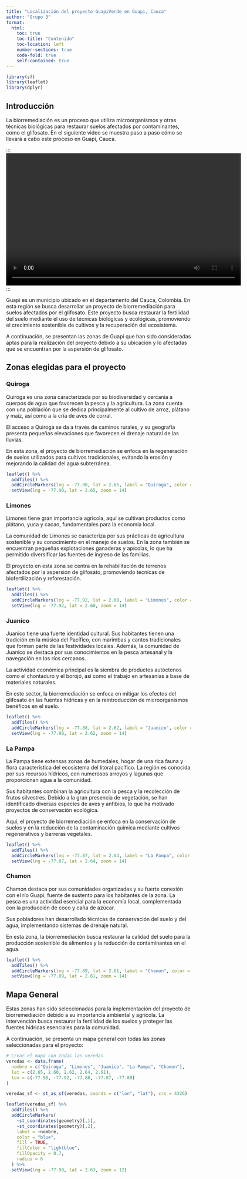 ```yaml
---
title: "Localización del proyecto GuapiVerde en Guapi, Cauca"
author: "Grupo 3"
format:
  html:
    toc: true
    toc-title: "Contenido"
    toc-location: left
    number-sections: true
    code-fold: true
    self-contained: true
---
```


```r
library(sf)
library(leaflet)
library(dplyr)
```

## Introducción  

La biorremediación es un proceso que utiliza microorganismos y otras técnicas biológicas para restaurar suelos afectados por contaminantes, como el glifosato. En el siguiente video se muestra paso a paso cómo se llevará a cabo este proceso en Guapi, Cauca.

:::
<video width="640" height="360" controls>
  <source src="video_biorremediacion.mp4" type="video/mp4">
  Tu navegador no soporta el tag de video.
</video>
::: 

Guapi es un municipio ubicado en el departamento del Cauca, Colombia. En esta región se busca desarrollar un proyecto de biorremediación para suelos afectados por el glifosato. Este proyecto busca restaurar la fertilidad del suelo mediante el uso de técnicas biológicas y ecológicas, promoviendo el crecimiento sostenible de cultivos y la recuperación del ecosistema.

A continuación, se presentan las zonas de Guapi que han sido consideradas aptas para la realización del proyecto debido a su ubicación y lo afectadas que se encuentran por la aspersión de glifosato.

## Zonas elegidas para el proyecto

### Quiroga

Quiroga es una zona caracterizada por su biodiversidad y cercanía a cuerpos de agua que favorecen la pesca y la agricultura. La zona cuenta con una población que se dedica principalmente al cultivo de arroz, plátano y maíz, así como a la cría de aves de corral.

El acceso a Quiroga se da a través de caminos rurales, y su geografía presenta pequeñas elevaciones que favorecen el drenaje natural de las lluvias.

En esta zona, el proyecto de biorremediación se enfoca en la regeneración de suelos utilizados para cultivos tradicionales, evitando la erosión y mejorando la calidad del agua subterránea.

```r
leaflet() %>%
  addTiles() %>%
  addCircleMarkers(lng = -77.90, lat = 2.65, label = "Quiroga", color = "blue", fillColor = "lightblue", fillOpacity = 0.7, radius = 6) %>%
  setView(lng = -77.90, lat = 2.65, zoom = 14)
```

### Limones

Limones tiene gran importancia agrícola, aquí se cultivan productos como plátano, yuca y cacao, fundamentales para la economía local.

La comunidad de Limones se caracteriza por sus prácticas de agricultura sostenible y su conocimiento en el manejo de suelos. En la zona también se encuentran pequeñas explotaciones ganaderas y apícolas, lo que ha permitido diversificar las fuentes de ingreso de las familias.

El proyecto en esta zona se centra en la rehabilitación de terrenos afectados por la aspersión de glifosato, promoviendo técnicas de biofertilización y reforestación.

```r
leaflet() %>%
  addTiles() %>%
  addCircleMarkers(lng = -77.92, lat = 2.60, label = "Limones", color = "blue", fillColor = "lightblue", fillOpacity = 0.7, radius = 6) %>%
  setView(lng = -77.92, lat = 2.60, zoom = 14)
```

### Juanico

Juanico tiene una fuerte identidad cultural. Sus habitantes tienen una tradición en la música del Pacífico, con marimbas y cantos tradicionales que forman parte de las festividades locales. Además, la comunidad de Juanico se destaca por sus conocimientos en la pesca artesanal y la navegación en los ríos cercanos.

La actividad económica principal es la siembra de productos autóctonos como el chontaduro y el borojó, así como el trabajo en artesanías a base de materiales naturales.

En este sector, la biorremediación se enfoca en mitigar los efectos del glifosato en las fuentes hídricas y en la reintroducción de microorganismos benéficos en el suelo.

```r
leaflet() %>%
  addTiles() %>%
  addCircleMarkers(lng = -77.88, lat = 2.62, label = "Juanico", color = "blue", fillColor = "lightblue", fillOpacity = 0.7, radius = 6) %>%
  setView(lng = -77.88, lat = 2.62, zoom = 14)
```

### La Pampa

La Pampa tiene extensas zonas de humedales, hogar de una rica fauna y flora característica del ecosistema del litoral pacífico. La región es conocida por sus recursos hídricos, con numerosos arroyos y lagunas que proporcionan agua a la comunidad.

Sus habitantes combinan la agricultura con la pesca y la recolección de frutos silvestres. Debido a la gran presencia de vegetación, se han identificado diversas especies de aves y anfibios, lo que ha motivado proyectos de conservación ecológica.

Aquí, el proyecto de biorremediación se enfoca en la conservación de suelos y en la reducción de la contaminación química mediante cultivos regenerativos y barreras vegetales.

```r
leaflet() %>%
  addTiles() %>%
  addCircleMarkers(lng = -77.87, lat = 2.64, label = "La Pampa", color = "blue", fillColor = "lightblue", fillOpacity = 0.7, radius = 6) %>%
  setView(lng = -77.87, lat = 2.64, zoom = 14)
```

### Chamon

Chamon destaca por sus comunidades organizadas y su fuerte conexión con el río Guapi, fuente de sustento para los habitantes de la zona. La pesca es una actividad esencial para la economía local, complementada con la producción de coco y caña de azúcar.

Sus pobladores han desarrollado técnicas de conservación del suelo y del agua, implementando sistemas de drenaje natural.

En esta zona, la biorremediación busca restaurar la calidad del suelo para la producción sostenible de alimentos y la reducción de contaminantes en el agua.

```r
leaflet() %>%
  addTiles() %>%
  addCircleMarkers(lng = -77.89, lat = 2.61, label = "Chamon", color = "blue", fillColor = "lightblue", fillOpacity = 0.7, radius = 6) %>%
  setView(lng = -77.89, lat = 2.61, zoom = 14)
```

## Mapa General

Estas zonas han sido seleccionadas para la implementación del proyecto de biorremediación debido a su importancia ambiental y agrícola. La intervención busca restaurar la fertilidad de los suelos y proteger las fuentes hídricas esenciales para la comunidad.

A continuación, se presenta un mapa general con todas las zonas seleccionadas para el proyecto:

```r
# Crear el mapa con todas las veredas
veredas <- data.frame(
  nombre = c("Quiroga", "Limones", "Juanico", "La Pampa", "Chamon"),
  lat = c(2.65, 2.60, 2.62, 2.64, 2.61),
  lon = c(-77.90, -77.92, -77.88, -77.87, -77.89)
)

veredas_sf <- st_as_sf(veredas, coords = c("lon", "lat"), crs = 4326)

leaflet(veredas_sf) %>%
  addTiles() %>%
  addCircleMarkers(
    ~st_coordinates(geometry)[,1],
    ~st_coordinates(geometry)[,2],
    label = ~nombre,
    color = "blue",
    fill = TRUE,
    fillColor = "lightblue",
    fillOpacity = 0.7,
    radius = 6
  ) %>%
  setView(lng = -77.90, lat = 2.63, zoom = 12)
```
